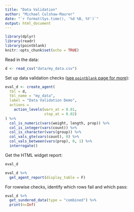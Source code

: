 ```yaml
---
title: "Data Validation"
author: "Michael Culshaw-Maurer"
date: "`r format(Sys.time(), '%d %B, %Y')`"
output: html_document
---
```


```r
library(dplyr)
library(readr)
library(pointblank)
knitr::opts_chunk$set(echo = TRUE)
```

Read in the data:

```r
d <- read_csv("data/my_data.csv")
```

Set up data validation checks ([see `pointblank` page for more](https://rich-iannone.github.io/pointblank/articles/VALID-I.html)):

```r
eval_d <- create_agent(
  tbl = d,
  tbl_name = "my_data",
  label = "Data Validation Demo",
  actions = 
    action_levels(warn_at = 0.01,
                  stop_at = 0.02)
) %>% 
  col_is_numeric(vars(weight, length, prop)) %>% 
  col_is_integer(vars(count)) %>% 
  col_is_character(vars(group)) %>% 
  col_vals_gte(vars(count), 0) %>% 
  col_vals_between(vars(prop), 0, 1) %>% 
  interrogate()
```

Get the HTML widget report:

```r
eval_d
```

```r
eval_d %>% 
  get_agent_report(display_table = F)
```

For rowwise checks, identify which rows fail and which pass:

```r
eval_d %>% 
  get_sundered_data(type = "combined") %>% 
  print(n=Inf)
```

